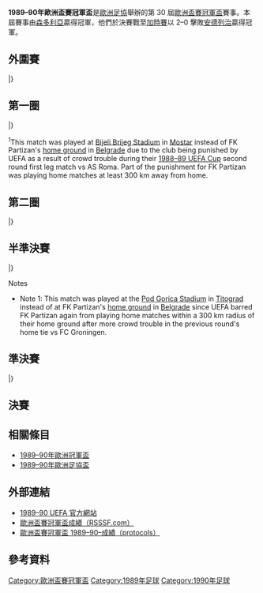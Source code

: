 {{NoteTA
|G1=football
|G2=uefa
}}
{{Infobox 國際足球賽事賽季
| tourney_name          = 歐洲盃賽冠軍盃
| year                  = 1989–90
| image                 = 
| size                  = 
| caption               = 
| edition               = 30
| defending_champ_other = {{flagicon|ESP}} [[巴塞羅那足球俱樂部|巴塞隆拿]]
| dates                 = 1989年8月16日–1990年5月9日
| num_teams             = 33 隊
| associations          = 32
| champion_other        = {{flagicon|ITA}} [[桑普多利亞足球俱樂部|森多利亞]]
| count                 = 1
| second_other          = {{flagicon|BEL}} [[皇家安德列治體育會|安德列治]]
| matches               = 61
| goals                 = 165
| attendance            = 
| top_scorer            = 
| player                = 
| prevseason            = [[1988–89年歐洲盃賽冠軍盃|1988–89]]
| nextseason            = [[1990–91年歐洲盃賽冠軍盃|1990–91]]
}}

'''1989–90年歐洲盃賽冠軍盃'''是[[歐洲足協|歐洲足協]]舉辦的第 30 屆[[歐洲盃賽冠軍盃|歐洲盃賽冠軍盃]]賽事。本屆賽事由[[桑普多利亞足球俱樂部|森多利亞]]贏得冠軍，他們於決賽戰至[[加時賽|加時賽]]以 2–0 擊敗[[皇家安德列治體育會|安德列治]]贏得冠軍。

== 外圍賽 ==
{{TwoLeg start}}
{{TwoLegResult|[[布爾加斯足球俱樂部|查洛摩利斯]] {{flagicon|BUL|1971}}||3–5|{{flagicon|ALB|1946}} '''[[地拉那戴拿模體育會|地拉那戴拿模]]'''||3–1|0–4}}
|}

== 第一圈 ==
{{TwoLeg start}}
{{TwoLegResult|'''[[皇家巴利亞多利德足球俱樂部|華拉度列]]'''|ESP|6–0|[[咸侖斯巴坦足球會|咸侖斯巴坦]]|MLT|5–0|1–0}}
{{TwoLegResult|[[盧森堡體育聯盟|盧森堡體育聯盟]]|LUX|0–5|'''[[佐加頓斯IF|佐加頓斯]]'''|SWE|0–0|0–5}}
{{TwoLegResult|[[貝倫人足球俱樂部|比蘭倫斯]]|POR|1–4|'''[[摩納哥足球俱樂部|摩納哥]]'''|FRA|1–1|0–3}}
{{TwoLegResult|[[瓦魯爾足球俱樂部|華路亞]]|ISL|2–4|'''[[柏林戴拿模足球會|柏林戴拿模]]'''|GDR|1–2|1–2}}
{{TwoLegResult|[[貝西克塔斯體操俱樂部|比錫達斯]]|TUR|1–3|'''[[多特蒙德足球俱樂部|多蒙特]]'''|FRG|0–1|1–2}}
{{TwoLegResult|[[白蘭恩體育會|白蘭恩]]|NOR|0–3|'''[[桑普多利亞足球俱樂部|森多利亞]]'''|ITA|0–2|0–1}}
{{TwoLegResult|'''[[莫斯科魚雷足球俱樂部|莫斯科魚雷]]'''|URS|6–0|[[科克城足球俱樂部|曲克城]]|IRL|5–0|1–0}}
{{TwoLegResult|[[布拉迪斯拉發斯洛萬體育會|斯洛雲]]|TCH|3–4|'''[[蘇黎世草蜢足球俱樂部|草蜢]]'''|SUI|3–0|0–4{{aet}}}}
{{TwoLegResult|'''[[皇家安德列治體育會|安德列治]]'''|BEL|10–0|[[巴利米納聯足球會|巴利米納聯]]|NIR|6–0|4–0}}
{{TwoLegResult|'''[[巴塞羅那足球俱樂部|巴塞隆拿]]'''|ESP|2–1|[[華沙萊吉亞足球俱樂部|歷基亞]]|POL|1–1|1–0}}
{{TwoLegResult|'''[[阿德米拉足球俱樂部|艾特米拿]]'''|AUT|3–1|[[利馬索爾AEL|AEL利馬素]]|CYP|3–0|0–1}}
{{TwoLegResult|'''[[費倫斯華路士體育會|費倫斯華路士]]'''|HUN|6–2|[[哈卡足球俱樂部|夏卡]]|FIN|5–1|1–1}}
{{TwoLegResult|'''[[帕納辛奈科斯足球俱樂部|彭拿典奈高斯]]'''|GRE|6–5|[[斯旺西城足球俱樂部|史雲斯]]|WAL|3–2|3–3}}
{{TwoLegResult|[[地拉那戴拿模體育會|地拉那戴拿模]]|ALB|1–2|{{flagicon|Romania|1965}} '''[[布加勒斯特迪納摩足球俱樂部|布加勒斯特戴拿模]]'''||1–0|0–2}}
{{TwoLegResult|'''[[格羅寧根足球會|格羅寧根]]'''|NED|3–1|[[伊凱斯特足球會|伊凱斯特]]|DEN|1–0|2–1}}
{{TwoLegResult|'''[[游擊隊足球俱樂部|柏迪遜]]'''|YUG|6–6{{agr}}|[[凱爾特人足球俱樂部|些路迪]]|SCO|2–1<sup>1</sup>|4–5}}
|}

<sup>1</sup>This match was played at [[Bijeli_Brijeg_Stadium|Bijeli Brijeg Stadium]] in [[Mostar|Mostar]] instead of FK Partizan's [[JNA_Stadium|home ground]] in [[Belgrade|Belgrade]] due to the club being punished by UEFA as a result of crowd trouble during their [[1988–89_UEFA_Cup|1988–89 UEFA Cup]] second round first leg match vs AS Roma. Part of the punishment for FK Partizan was playing home matches at least 300 km away from home.

== 第二圈 ==
{{TwoLeg start}}
{{TwoLegResult|'''[[皇家巴利亞多利德足球俱樂部|華拉度列]]'''|ESP|4–2|[[佐加頓斯IF|佐加頓斯]]|SWE|2–0|2–2}}
{{TwoLegResult|'''[[摩納哥足球俱樂部|摩納哥]]'''|FRA|1–1{{agr}}|[[柏林戴拿模足球會|柏林戴拿模]]|GDR|0–0|1–1}}
{{TwoLegResult|[[多特蒙德足球俱樂部|多蒙特]]|FRG|1–3|'''[[桑普多利亞足球俱樂部|森多利亞]]'''|ITA|1–1|0–2}}
{{TwoLegResult|[[莫斯科魚雷足球俱樂部|莫斯科魚雷]]|URS|1–4|'''[[蘇黎世草蜢足球俱樂部|草蜢]]'''|SUI|1–1|0–3}}
{{TwoLegResult|'''[[皇家安德列治體育會|安德列治]]'''|BEL|3–2|[[巴塞羅那足球俱樂部|巴塞隆拿]]|ESP|2–0|1–2}}
{{TwoLegResult|'''[[阿德米拉足球俱樂部|艾特米拿]]'''|AUT|2–0|[[費倫斯華路士體育會|費倫斯華路士]]|HUN|1–0|1–0}}
{{TwoLegResult|[[帕納辛奈科斯足球俱樂部|彭拿典奈高斯]]|GRE|1–8|'''[[布加勒斯特迪納摩足球俱樂部|布加勒斯特戴拿模]]'''|ROU|0–2|1–6 |var2=1965}}
{{TwoLegResult|[[格羅寧根足球會|格羅寧根]]|NED|5–6|'''[[游擊隊足球俱樂部|柏迪遜]]'''|YUG|4–3|1–3}}
|}

== 半準決賽 ==
{{TwoLeg start}}
{{TwoLegResult|[[皇家巴利亞多利德足球俱樂部|華拉度列]]|ESP|0–0{{pso|1–3}}|'''[[摩納哥足球俱樂部|摩納哥]]'''|FRA|0–0|0–0{{aet}}}}
{{TwoLegResult|'''[[桑普多利亞足球俱樂部|森多利亞]]'''|ITA|4–1|[[蘇黎世草蜢足球俱樂部|草蜢]]|SUI|2–0|2–1}}
{{TwoLegResult|'''[[皇家安德列治體育會|安德列治]]'''|BEL|3–1|[[阿德米拉足球俱樂部|艾特米拿]]|AUT|2–0|1–1}}
{{TwoLegResult|'''[[布加勒斯特迪納摩足球俱樂部|布加勒斯特戴拿模]]'''|ROU|4–1|[[游擊隊足球俱樂部|柏迪遜]]|YUG|2–1|2–0<sup>[[#notes_qr1|1]]</sup>}}
|}

;Notes
* <div id="notes_qr1"></div>Note 1: This match was played at the [[Podgorica_City_Stadium|Pod Gorica Stadium]] in [[Titograd|Titograd]] instead of at FK Partizan's [[JNA_Stadium|home ground]] in [[Belgrade|Belgrade]] since UEFA barred FK Partizan again from playing home matches within a 300 km radius of their home ground after more crowd trouble in the previous round's home tie vs FC Groningen.

== 準決賽 ==
{{TwoLeg start}}
{{TwoLegResult|[[摩納哥足球俱樂部|摩納哥]]|FRA|2–4|'''[[桑普多利亞足球俱樂部|森多利亞]]'''|ITA|2–2|0–2}}
{{TwoLegResult|'''[[皇家安德列治體育會|安德列治]]'''|BEL|2–0|[[布加勒斯特迪納摩足球俱樂部|布加勒斯特戴拿模]]|ROU|1–0|1–0}}
|}

== 決賽 ==
{{footballbox
|date=1990年5月9日
|time=20:15
|team1=[[桑普多利亞足球俱樂部|森多利亞]] {{flagicon|ITA}}
|score=2 – 0
|aet=yes
|report=[https://archive.is/20131001211242/http://www.sharkscores.com/Match/Default.aspx?id=948076 報告]
|team2={{flagicon|BEL}} [[皇家安德列治體育會|安德列治]]
|goals1=[[Gianluca_Vialli|Vialli]] {{goal|105||107}}
|goals2=
|stadium=[[Ullevi|Ullevi]]，[[哥德堡|哥德堡]]
|attendance=20,103
|referee=
}}

== 相關條目 ==
*[[1989–90年歐洲冠軍盃|1989–90年歐洲冠軍盃]]
*[[1989–90年歐洲足協盃|1989–90年歐洲足協盃]]

== 外部連結 ==
* [https://web.archive.org/web/20100503062007/http://en.archive.uefa.com/competitions/ecwc/history/season%3D1989/intro.html 1989–90 UEFA 官方網站]
* [http://www.rsssf.com/ec/ecomp.html 歐洲盃賽冠軍盃成績（RSSSF.com）]{{Wayback|url=http://www.rsssf.com/ec/ecomp.html |date=20180116045414 }}
* [https://web.archive.org/web/20131002120607/http://www.sharkscores.com/Cups/Default.aspx?id=375&season=1989%2F1990 歐洲盃賽冠軍盃 1989–90–成績（protocols）]

== 參考資料 ==
{{reflist|2}}

{{歐洲盃賽冠軍盃球季}}

[[Category:歐洲盃賽冠軍盃|Category:歐洲盃賽冠軍盃]]
[[Category:1989年足球|Category:1989年足球]]
[[Category:1990年足球|Category:1990年足球]]